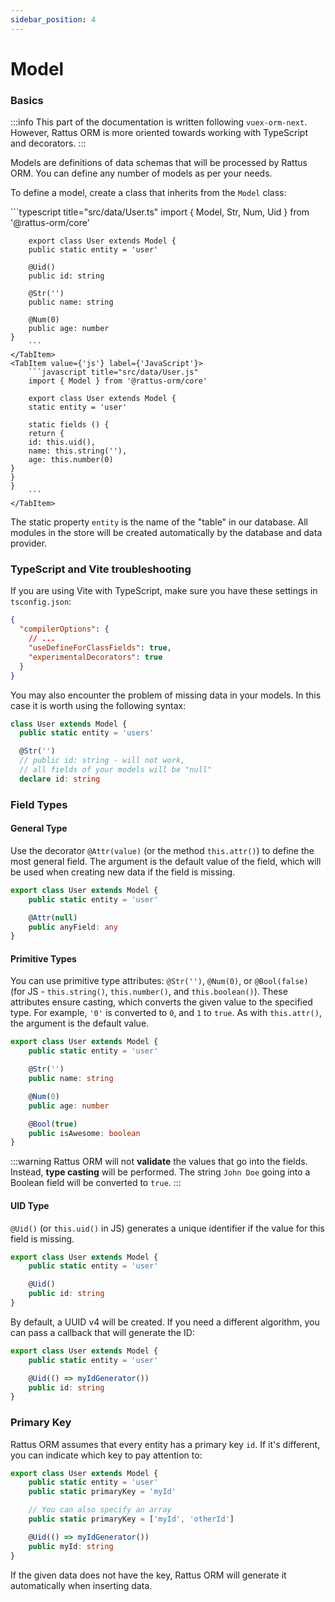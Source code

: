 ```yaml
---
sidebar_position: 4
---
```


# Model

### Basics

:::info
This part of the documentation is written following `vuex-orm-next`.
However, Rattus ORM is more oriented towards working with
TypeScript and decorators.
:::

Models are definitions of data schemas that will be
processed by Rattus ORM. You can define any number
of models as per your needs.

To define a model, create a class that inherits
from the `Model` class:

<Tabs>
    <TabItem value={'ts'} label={'TypeScript'}>
        ```typescript title="src/data/User.ts"
        import { Model, Str, Num, Uid } from '@rattus-orm/core'

        export class User extends Model {
        public static entity = 'user'

        @Uid()
        public id: string

        @Str('')
        public name: string

        @Num(0)
        public age: number
    }
        ```
    </TabItem>
    <TabItem value={'js'} label={'JavaScript'}>
        ```javascript title="src/data/User.js"
        import { Model } from '@rattus-orm/core'

        export class User extends Model {
        static entity = 'user'

        static fields () {
        return {
        id: this.uid(),
        name: this.string(''),
        age: this.number(0)
    }
    }
    }
        ```
    </TabItem>
</Tabs>

The static property `entity` is the name of the "table" in
our database. All modules in the store will be created
automatically by the database and data provider.

### TypeScript and Vite troubleshooting
If you are using Vite with TypeScript, make sure you have these settings in `tsconfig.json`:
```json title="tsconfig.json"
{
  "compilerOptions": {
    // ...
    "useDefineForClassFields": true,
    "experimentalDecorators": true
  }
}
```

You may also encounter the problem of missing data in your models. In this case it is worth using
the following syntax:
```typescript
class User extends Model {
  public static entity = 'users'

  @Str('')
  // public id: string - will not work,
  // all fields of your models will be "null"
  declare id: string
```


### Field Types

#### General Type

Use the decorator `@Attr(value)` (or the method `this.attr()`) to define the most
general field. The argument is the default value of the field,
which will be used when creating new data if the field is missing.

```typescript
export class User extends Model {
    public static entity = 'user'

    @Attr(null)
    public anyField: any
}
```

#### Primitive Types
You can use primitive type attributes:
`@Str('')`, `@Num(0)`, or `@Bool(false)`
(for JS - `this.string()`, `this.number()`, and `this.boolean()`).
These attributes ensure casting, which
converts the given value to the specified type.
For example, `'0'` is converted to `0`, and `1` to `true`.
As with `this.attr()`, the argument is the
default value.

```typescript
export class User extends Model {
    public static entity = 'user'

    @Str('')
    public name: string

    @Num(0)
    public age: number

    @Bool(true)
    public isAwesome: boolean
}
```

:::warning
Rattus ORM will not **validate** the values that
go into the fields. Instead, **type casting** will be performed.
The string `John Doe` going into a Boolean field will be
converted to `true`.
:::

#### UID Type
`@Uid()`  (or `this.uid()` in JS) generates a unique
identifier if the value for this field is missing.

```typescript
export class User extends Model {
    public static entity = 'user'

    @Uid()
    public id: string
}
```
By default, a UUID v4 will be created. If you need a different
algorithm, you can pass a callback that will generate
the ID:

```typescript
export class User extends Model {
    public static entity = 'user'

    @Uid(() => myIdGenerator())
    public id: string
}
```

### Primary Key
Rattus ORM assumes that every entity has a
primary key `id`. If it's different, you can
indicate which key to pay attention to:
```typescript
export class User extends Model {
    public static entity = 'user'
    public static primaryKey = 'myId'

    // You can also specify an array
    public static primaryKey = ['myId', 'otherId']

    @Uid(() => myIdGenerator())
    public myId: string
}
```

If the given data does not have the key, Rattus ORM
will generate it automatically when inserting data.
